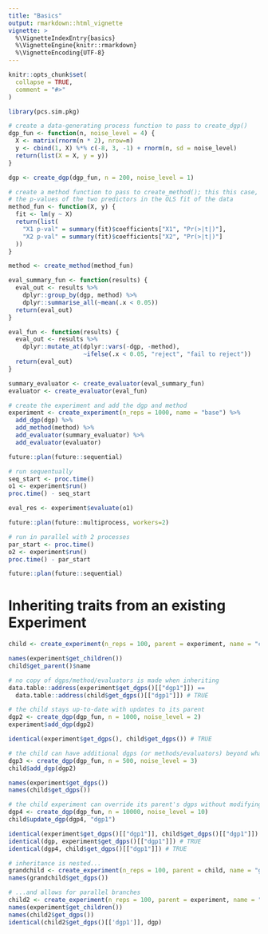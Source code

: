 ```yaml
---
title: "Basics"
output: rmarkdown::html_vignette
vignette: >
  %\VignetteIndexEntry{basics}
  %\VignetteEngine{knitr::rmarkdown}
  %\VignetteEncoding{UTF-8}
---
```


```r
knitr::opts_chunk$set(
  collapse = TRUE,
  comment = "#>"
)
```

```r
library(pcs.sim.pkg)

# create a data-generating process function to pass to create_dgp()
dgp_fun <- function(n, noise_level = 4) {
  X <- matrix(rnorm(n * 2), nrow=n)
  y <- cbind(1, X) %*% c(-8, 3, -1) + rnorm(n, sd = noise_level)
  return(list(X = X, y = y))
}

dgp <- create_dgp(dgp_fun, n = 200, noise_level = 1)

# create a method function to pass to create_method(); this this case, just get
# the p-values of the two predictors in the OLS fit of the data
method_fun <- function(X, y) {
  fit <- lm(y ~ X)
  return(list(
    "X1 p-val" = summary(fit)$coefficients["X1", "Pr(>|t|)"],
    "X2 p-val" = summary(fit)$coefficients["X2", "Pr(>|t|)"]
  ))
}

method <- create_method(method_fun)

eval_summary_fun <- function(results) {
  eval_out <- results %>%
    dplyr::group_by(dgp, method) %>%
    dplyr::summarise_all(~mean(.x < 0.05))
  return(eval_out)
}

eval_fun <- function(results) {
  eval_out <- results %>%
    dplyr::mutate_at(dplyr::vars(-dgp, -method), 
                     ~ifelse(.x < 0.05, "reject", "fail to reject"))
  return(eval_out)
}

summary_evaluator <- create_evaluator(eval_summary_fun)
evaluator <- create_evaluator(eval_fun)

# create the experiment and add the dgp and method
experiment <- create_experiment(n_reps = 1000, name = "base") %>%
  add_dgp(dgp) %>%
  add_method(method) %>%
  add_evaluator(summary_evaluator) %>%
  add_evaluator(evaluator)

future::plan(future::sequential)

# run sequentually
seq_start <- proc.time()
o1 <- experiment$run()
proc.time() - seq_start

eval_res <- experiment$evaluate(o1)

future::plan(future::multiprocess, workers=2)

# run in parallel with 2 processes
par_start <- proc.time()
o2 <- experiment$run()
proc.time() - par_start

future::plan(future::sequential)
```

# Inheriting traits from an existing Experiment

```r
child <- create_experiment(n_reps = 100, parent = experiment, name = "child")

names(experiment$get_children())
child$get_parent()$name

# no copy of dgps/method/evaluators is made when inheriting
data.table::address(experiment$get_dgps()[["dgp1"]]) ==
  data.table::address(child$get_dgps()[["dgp1"]]) # TRUE

# the child stays up-to-date with updates to its parent
dgp2 <- create_dgp(dgp_fun, n = 1000, noise_level = 2)
experiment$add_dgp(dgp2)

identical(experiment$get_dgps(), child$get_dgps()) # TRUE

# the child can have additional dgps (or methods/evaluators) beyond what the parent has
dgp3 <- create_dgp(dgp_fun, n = 500, noise_level = 3)
child$add_dgp(dgp2)

names(experiment$get_dgps())
names(child$get_dgps())

# the child experiment can override its parent's dgps without modifying the parent
dgp4 <- create_dgp(dgp_fun, n = 10000, noise_level = 10)
child$update_dgp(dgp4, "dgp1")

identical(experiment$get_dgps()[["dgp1"]], child$get_dgps()[["dgp1"]]) # FALSE
identical(dgp, experiment$get_dgps()[["dgp1"]]) # TRUE
identical(dgp4, child$get_dgps()[["dgp1"]]) # TRUE

# inheritance is nested...
grandchild <- create_experiment(n_reps = 100, parent = child, name = "grandchild")
names(grandchild$get_dgps())

# ...and allows for parallel branches
child2 <- create_experiment(n_reps = 100, parent = experiment, name = "child2")
names(experiment$get_children())
names(child2$get_dgps())
identical(child2$get_dgps()[['dgp1']], dgp)
```
